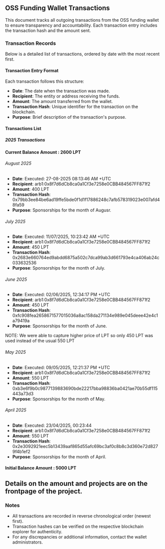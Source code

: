 ## OSS Funding Wallet Transactions

This document tracks all outgoing transactions from the OSS funding wallet to ensure transparency and accountability. Each transaction entry includes the transaction hash and the amount sent.

### Transaction Records

Below is a detailed list of transactions, ordered by date with the most recent first.

#### Transaction Entry Format
Each transaction follows this structure:
- **Date**: The date when the transaction was made.
- **Recipient**: The entity or address receiving the funds.
- **Amount**: The amount transferred from the wallet.
- **Transaction Hash**: Unique identifier for the transaction on the blockchain.
- **Purpose**: Brief description of the transaction's purpose.

#### Transactions List

##### 2025 Transactions

#### Current Balance Amount : 2600 LPT

###### August 2025
  - **Date**: Executed: 27-08-2025 08:13:46 AM +UTC
  - **Recipient**: arb1:0x8f7d6dCb8ca0a1Cf3e7258e0CBB484567FF871f2
  - **Amount**: 400 LPT
  - **Transaction Hash**: 0x79bb3ee84be6ad19ffe5bde0f1d1f17886248c7afb578319023e007afd48fa59
  - **Purpose**: Sponsorships for the month of Augusr.

###### July 2025
  - **Date**: Executed: 11/07/2025, 10:23:42 AM +UTC
  - **Recipient**: arb1:0x8f7d6dCb8ca0a1Cf3e7258e0CBB484567FF871f2
  - **Amount**: 450 LPT
  - **Transaction Hash**: 0x2683e660764ed9abdd6875a502c7dca99ab3d661793e4ca406ab24c033632536
  - **Purpose**: Sponsorships for the month of July.

###### June 2025
  - **Date**: Executed: 02/06/2025, 12:34:17 PM +UTC 
  - **Recipient**: arb1:0x8f7d6dCb8ca0a1Cf3e7258e0CBB484567FF871f2
  - **Amount**: 450 LPT
  - **Transaction Hash**: 0xfc908fea2658671577015036a8ac158da271134e989e045deee42e4c1a79419a
  - **Purpose**: Sponsorships for the month of June.

NOTE: We were able to capture higher price of LPT so only 450 LPT was used instead of the usual 550 LPT

###### May 2025
  - **Date**: Executed: 09/05/2025, 12:21:37 PM +UTC 
  - **Recipient**: arb1:0x8f7d6dCb8ca0a1Cf3e7258e0CBB484567FF871f2
  - **Amount**: 550 LPT
  - **Transaction Hash**: 0xb3e6f9b0c9877139883690bde22217bba98836ba0421ae70b55df115443a73d3
  - **Purpose**: Sponsorships for the month of May.

###### April 2025
  - **Date**: Executed: 23/04/2025, 00:23:44
  - **Recipient**: arb1:0x8f7d6dCb8ca0a1Cf3e7258e0CBB484567FF871f2
  - **Amount**: 550 LPT
  - **Transaction Hash**: 0x2e3092921eec5b13439aaf865d55afc69bc3af0c8b8c3d360e72d8279f4b1ef2
  - **Purpose**: Sponsorships for the month of April.

#### Initial Balance Amount : 5000 LPT

## Details on the amount and projects are on the frontpage of the project.

### Notes
- All transactions are recorded in reverse chronological order (newest first).
- Transaction hashes can be verified on the respective blockchain explorer for authenticity.
- For any discrepancies or additional information, contact the wallet administrators.
